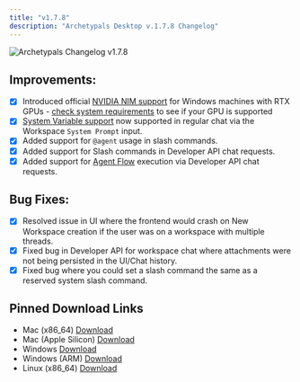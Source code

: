 ```yaml
---
title: "v1.7.8"
description: "Archetypals Desktop v.1.7.8 Changelog"
---
```



<style global jsx>{`
  img {
    aspect-ratio: 16/9;
    object-fit: fit;
    border-radius: 20px;
  }
`}</style>

<Image
  src="/images/product/changelog/header-image.png"
  height={1080}
  width={1920}
  quality={100}
  alt="Archetypals Changelog v1.7.8"
/>

## Improvements:

- [x] Introduced official [NVIDIA NIM support](/nvidia-nims/introduction) for Windows machines with RTX GPUs - [check system requirements](/nvidia-nims/system-requirements) to see if your GPU is supported
- [x] [System Variable support](/features/system-prompt-variables) now supported in regular chat via the Workspace `System Prompt` input.
- [x] Added support for `@agent` usage in slash commands.
- [x] Added support for Slash commands in Developer API chat requests.
- [x] Added support for [Agent Flow](/agent-flows/overview) execution via Developer API chat requests.

## Bug Fixes:

- [x] Resolved issue in UI where the frontend would crash on New Workspace creation if the user was on a workspace with multiple threads.
- [x] Fixed bug in Developer API for workspace chat where attachments were not being persisted in the UI/Chat history.
- [x] Fixed bug where you could set a slash command the same as a reserved system slash command.

## Pinned Download Links

- Mac (x86_64) [Download](https://cdn.anythingllm.com/legacy/1.7.8/AnythingLLMDesktop.dmg)
- Mac (Apple Silicon) [Download](https://cdn.anythingllm.com/legacy/1.7.8/AnythingLLMDesktop-Silicon.dmg)
- Windows [Download](https://cdn.anythingllm.com/legacy/1.7.8/AnythingLLMDesktop.exe)
- Windows (ARM) [Download](https://cdn.anythingllm.com/legacy/1.7.8/AnythingLLMDesktop-Arm64.exe)
- Linux (x86_64) [Download](https://cdn.anythingllm.com/legacy/1.7.8/AnythingLLMDesktop.AppImage)